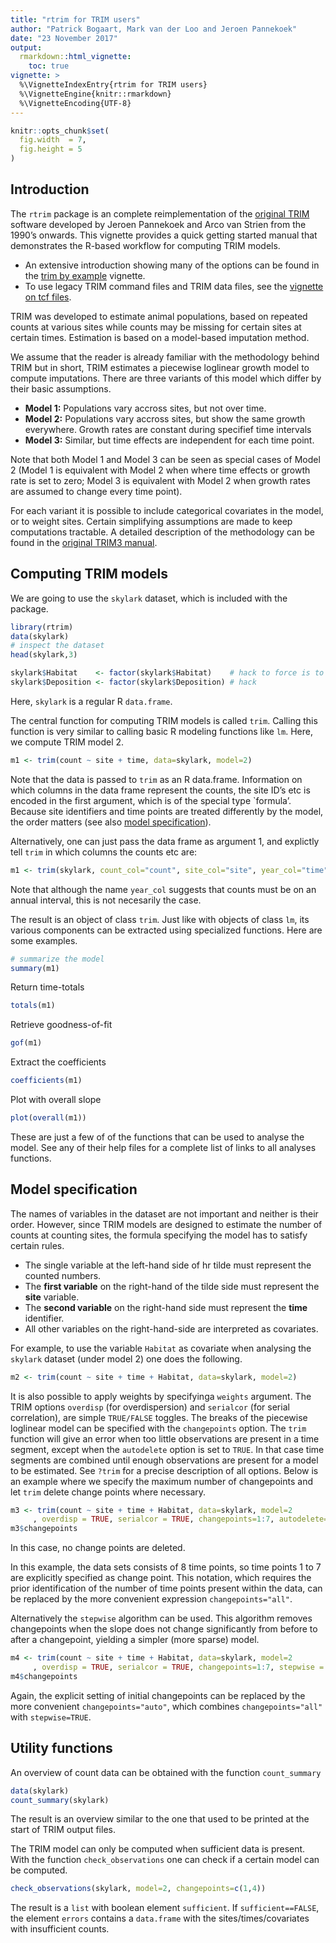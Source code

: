 ```yaml
---
title: "rtrim for TRIM users"
author: "Patrick Bogaart, Mark van der Loo and Jeroen Pannekoek"
date: "23 November 2017"
output: 
  rmarkdown::html_vignette:
    toc: true
vignette: >
  %\VignetteIndexEntry{rtrim for TRIM users}
  %\VignetteEngine{knitr::rmarkdown}
  %\VignetteEncoding{UTF-8}
---
```


```r
knitr::opts_chunk$set(
  fig.width  = 7,
  fig.height = 5
)
```

## Introduction

The `rtrim` package is an complete reimplementation of the [original
TRIM](https://www.cbs.nl/en-gb/society/nature-and-environment/indices-and-trends--trim--)
software developed by Jeroen Pannekoek and Arco van Strien from the 1990's
onwards. This vignette provides a quick getting started manual that demonstrates
the R-based workflow for computing TRIM models.

- An extensive introduction showing many of the options can be found in the [trim by example](Skylark_example.html) vignette.
- To use legacy TRIM command files and TRIM data files, see the [vignette on tcf files](Working_with_tcf.html).

TRIM was developed to estimate animal populations, based on repeated counts at various sites while counts may be missing for certain sites at certain times. Estimation is based on a model-based imputation method.

We assume that the reader is already familiar with the methodology behind TRIM but in short, TRIM estimates a piecewise loglinear growth model to compute imputations. There are three variants of this model which differ by their basic assumptions.

- **Model 1:** Populations vary accross sites, but not over time.
- **Model 2:** Populations vary accross sites, but show the same growth everywhere.
               Growth rates are constant during specifief time intervals
- **Model 3:** Similar, but time effects are independent for each time point.

Note that both Model 1 and Model 3 can be seen as special cases of Model 2 (Model 1 is equivalent with Model 2 when where time effects or growth rate is set to zero; Model 3 is equivalent with Model 2 when growth rates are assumed to change every time point).

For each variant it is possible to include categorical covariates in the model, 
or to weight sites. Certain simplifying assumptions are made to keep
computations tractable. A detailed description of the methodology can be found
in the [original TRIM3 
manual](https://www.cbs.nl/-/media/imported/onze%20diensten/methoden/trim/documents/2006/13/trim3man.pdf).

## Computing TRIM models

We are going to use the `skylark` dataset, which is included with the package. 
```r
library(rtrim)
data(skylark)
# inspect the dataset
head(skylark,3)

skylark$Habitat    <- factor(skylark$Habitat)    # hack to force is to be interpreted as covariate (instead of month)
skylark$Deposition <- factor(skylark$Deposition) # hack
```
Here, `skylark` is a regular R `data.frame`.

The central function for computing TRIM models is called `trim`. Calling this function is very similar to calling basic R modeling functions like `lm`. Here, we compute TRIM model 2.

```r
m1 <- trim(count ~ site + time, data=skylark, model=2)
```
Note that the data is passed to `trim` as an R data.frame. Information on which columns in the data frame represent the counts, the site ID's etc is encoded in the first argument, which is of the special type `formula'.
Because site identifiers and time points are treated differently by the model, the order matters (see also [model specification](#modelspec)).

Alternatively, one can just pass the data frame as argument 1, and explictly tell `trim` in which columns the counts etc are:
```r
m1 <- trim(skylark, count_col="count", site_col="site", year_col="time", model=2)
```
Note that although the name `year_col` suggests that counts must be on an annual interval, this is not necesarily the case.

The result is an object of class `trim`. Just like with objects of class `lm`, its various components can be extracted using specialized functions. Here are some examples.
```r
# summarize the model
summary(m1)
```

Return time-totals
```r
totals(m1)
```
Retrieve goodness-of-fit
```r
gof(m1)
```
Extract the coefficients
```r
coefficients(m1)
```

Plot with overall slope
```r
plot(overall(m1))
```

These are just a few of of the functions that can be used to analyse the model. See any of their help files for a complete list of links to all analyses functions.



## Model specification {#modelspec}

The names of variables in the dataset are not important and neither is their order. However, since TRIM models
are designed to estimate the number of counts at counting sites, the formula specifying the model
has to satisfy certain rules.

- The single variable at the left-hand side of hr tilde must represent the counted numbers.
- The **first variable** on the right-hand of the tilde side must represent the **site** variable.
- The **second variable** on the right-hand side must represent the **time** identifier.
- All other variables on the right-hand-side are interpreted as covariates.

For example, to use the variable `Habitat` as covariate when analysing the `skylark` dataset (under model 2) one does the following.

```r
m2 <- trim(count ~ site + time + Habitat, data=skylark, model=2)
```

It is also possible to apply weights by specifyinga `weights` argument.
The TRIM options `overdisp` (for overdispersion) and `serialcor` (for serial
correlation),  are simple `TRUE/FALSE` toggles. The breaks of
the piecewise loglinear model can be specified with the `changepoints` option.
The `trim` function will give an error when too little observations are present
in a time segment, except when the `autodelete` option is set to `TRUE`. In that
case time segments are combined until enough observations are present for a model
to be estimated. See `?trim` for a precise description of all options. Below is an example where 
we specify the maximum number of changepoints and let `trim` delete change
points where necessary.
```r
m3 <- trim(count ~ site + time + Habitat, data=skylark, model=2
     , overdisp = TRUE, serialcor = TRUE, changepoints=1:7, autodelete=TRUE)
m3$changepoints
```
In this case, no change points are deleted.

In this example, the data sets consists of 8 time points, so time points 1 to 7 are explicitly specified as change point. This notation, which requires the prior identification of the number of time points present within the data, can be replaced by the more convenient expression `changepoints="all"`.

Alternatively the `stepwise` algorithm can be used. This algorithm removes changepoints
when the slope does not change significantly from before to after a changepoint, yielding a
simpler (more sparse) model.
```r
m4 <- trim(count ~ site + time + Habitat, data=skylark, model=2
     , overdisp = TRUE, serialcor = TRUE, changepoints=1:7, stepwise = TRUE)
m4$changepoints
```

Again, the explicit setting of initial changepoints can be replaced by the more convenient `changepoints="auto"`, which combines `changepoints="all"` with `stepwise=TRUE`.

## Utility functions

An overview of count data can be obtained with the function `count_summary`
```r
data(skylark)
count_summary(skylark)

```
The result is an overview similar to the one that used to be printed at the start of TRIM output files.

The TRIM model can only be computed when sufficient data is present. With the function
`check_observations` one can check if a certain model can be computed.
```r
check_observations(skylark, model=2, changepoints=c(1,4))
```
The result is a `list` with boolean element `sufficient`. If `sufficient==FALSE`, the element `errors`
contains a `data.frame` with the sites/times/covariates with insufficient counts.
